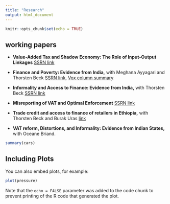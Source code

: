 ```yaml
---
title: "Research"
output: html_document
---
```


```r
knitr::opts_chunk$set(echo = TRUE)
```

## working papers
- __Value-Added Tax and Shadow Economy: The Role of Input-Output Linkages__ [SSRN link](http://papers.ssrn.com/sol3/papers.cfm?abstract_id=2291867)

- __Finance and Poverty: Evidence from India,__ with Meghana Ayyagari and Thorsten Beck [SSRN link](http://papers.ssrn.com/sol3/papers.cfm?abstract_id=2275150),  [Vox column summary](http://www.voxeu.org/article/migrating-out-poverty-role-finance)


- __Informality and Access to Finance: Evidence from India,__ with Thorsten Beck [SSRN link](http://papers.ssrn.com/sol3/papers.cfm?abstract_id=2491466)

- __Misreporting of VAT and Optimal Enforcement__ [SSRN link](http://papers.ssrn.com/sol3/papers.cfm?abstract_id=2505998)

- __Trade credit and access to finance of retailers in Ethiopia,__ with Thorsten Beck and Burak Uras [link](https://assets.publishing.service.gov.uk/media/5aaa440fed915d4f595c5a67/Beck_et_al_Trade_credit_in_Ethiopia.pdf)

- __VAT reform, Distortions, and Informality: Evidence from Indian States,__ with Oceane Briand.




```r
summary(cars)
```

## Including Plots

You can also embed plots, for example:

```r
plot(pressure)
```

Note that the `echo = FALSE` parameter was added to the code chunk to prevent printing of the R code that generated the plot.
